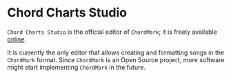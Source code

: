 # Chord Charts Studio

`Chord Charts Studio` is the official editor of `ChordMark`; it is freely available [online](http://chords-chart-studio.netlify.app).

It is currently the only editor that allows creating and formatting songs in the `ChordMark` format.
Since `ChordMark` is an Open Source project, more software might start implementing `ChordMark` in the future.
